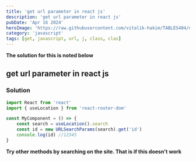 ```yaml
---
title: 'get url parameter in react js'
description: 'get url parameter in react js'
pubDate: 'Apr 16 2024'
heroImage: 'https://raw.githubusercontent.com/vitalik-hakim/TABLES404/main/error_b/JavaScript.png'
category: 'javascript'
tags: [get, javascript, url, j, class, clas]
---
```


**The solution for this is noted below**

## get url parameter in react js

### Solution

```javascript
import React from 'react'
import { useLocation } from 'react-router-dom'

const MyComponent = () => {
	const search = useLocation().search
	const id = new URLSearchParams(search).get('id')
	console.log(id) //12345
}
```

**Try other methods by searching on the site. That is if this doesn't work**
